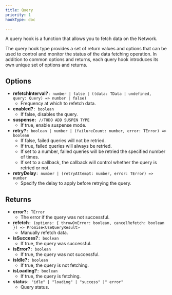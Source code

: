 ```yaml
---
title: Query
priority: 1
hookType: doc

---
```


A query hook is a function that allows you to fetch data on the Network.

The query hook type provides a set of return values and options that can be used to control and monitor the status of the data fetching operation.
In addition to common options and returns, each query hook introduces its own unique set of options and returns.

## Options
 * __refetchInterval?__`: number | false | ((data: TData | undefined, query: Query) => number | false)`
    - Frequency at which to refetch data.
 * __enabled?__`: boolean`
    - If false, disables the query.
 * __suspense__`: //TODO ADD SUSPEN TYPE`
    - If true, enable suspense mode.
 * __retry?__`: boolean | number | (failureCount: number, error: TError) => boolean`
    - If false, failed queries will not be retried.
    - If true, failed queries will always be retried.
    - If set to a number, failed queries will be retried the specified number of times.
    - If set to a callback, the callback will control whether the query is retried or not.
 * __retryDelay__`: number | (retryAttempt: number, error: TError) => number`
    - Specify the delay to apply before retrying the query.

## Returns
 * __error?__`: TError`
    - The error if the query was not successful.
 * __refetch__`: (options: { throwOnError: boolean, cancelRefetch: boolean }) => Promise<UseQueryResult>`
    - Manually refetch data.
 * __isSuccess?__`: boolean`
    - If true, the query was successful.
 * __isError?__`: boolean`
    - If true, the query was not successful.
 * __isIdle?__`: boolean`
    - If true, the query is not fetching.
 * __isLoading?__`: boolean`
    - If true, the query is fetching.
 * __status__`: "idle" | "loading" | "success" |" error"`
    - Query status.